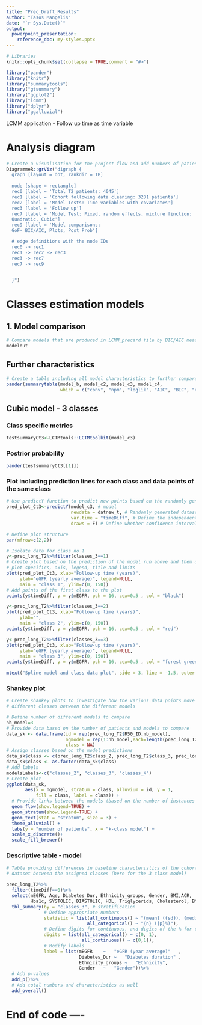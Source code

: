 ```yaml
---
title: "Prec_Draft_Results"
author: "Tasos Mangelis" 
date: "`r Sys.Date()`" 
output:
  powerpoint_presentation:
    reference_doc: my-styles.pptx
---
```


```r

# Libraries 
knitr::opts_chunk$set(collapse = TRUE,comment = "#>")

library("pander")
library("knitr")
library("summarytools")
library("gtsummary")
library("ggplot2")
library("lcmm")
library("dplyr")
library("ggalluvial")

```

LCMM application - Follow up time as time variable

# Analysis diagram

```r

# Create a visualisation for the project flow and add numbers of patients in the various steps
DiagrammeR::grViz("digraph {
  graph [layout = dot, rankdir = TB]
  
  node [shape = rectangle]    
  rec0 [label = 'Total T2 patients: 4045']
  rec1 [label = 'Cohort following data cleaning: 3281 patients']
  rec2 [label = 'Model Tests: Time variables with covariates']
  rec3 [label = 'Follow up']
  rec7 [label = 'Model Test: Fixed, random effects, mixture finction:
  Quadratic, Cubic']
  rec9 [label = 'Model comparisons:
  GoF- BIC/AIC, Plots, Post Prob']

  # edge definitions with the node IDs
  rec0 -> rec1
  rec1 -> rec2 -> rec3
  rec3 -> rec7
  rec7 -> rec9

  
  }")

```

# Classes estimation models

## 1. Model comparison

```r

# Compare models that are produced in LCMM_precard file by BIC/AIC measures in a table
modelout
```

## Further characteristics

```r
# Create a table including all model characteristics to further compare model structures 
pander(summarytable(model_b, model_c2, model_c3, model_c4, 
                    which = c("conv", "npm", "loglik", "AIC", "BIC", "entropy", "ICL", "%class"), display = F))

```


## Cubic model - 3 classes

### Class specific metrics

```r

testsummaryCt3<-LCTMtools::LCTMtoolkit(model_c3)

```

### Postrior probability

```r

pander(testsummaryCt3[[1]])
```

### Plot including prediction lines for each class and data points of the same class 

```r
# Use predictY function to predict new points based on the randomly generated dataset 
pred_plot_Ct3<-predictY(model_c3, # model
                        newdata = datnew_t, # Randomly generated dataset
                        var.time = "timeDiff", # Define the independent variable
                        draws = F) # Define whether confidence intervals are necessary

# Define plot structure
par(mfrow=c(2,2))

# Isolate data for class no 1
y<-prec_long_T2%>%filter(classes_3==1)
# Create plot based on the prediction of the model run above and them define 
# plot specifics, axis, legend, title and limits
plot(pred_plot_Ct3, xlab="Follow-up time (years)", 
     ylab="eGFR (yearly average)", legend=NULL, 
     main = "class 1", ylim=c(0, 150))
# Add points of the first class to the plot
points(y$timeDiff, y = y$mEGFR, pch = 16, cex=0.5 , col = "black")

y<-prec_long_T2%>%filter(classes_3==2)
plot(pred_plot_Ct3, xlab="Follow-up time (years)", 
     ylab="", 
     main = "class 2", ylim=c(0, 150))
points(y$timeDiff, y = y$mEGFR, pch = 16, cex=0.5 , col = "red")

y<-prec_long_T2%>%filter(classes_3==3)
plot(pred_plot_Ct3, xlab="Follow-up time (years)", 
     ylab="eGFR (yearly average)", legend=NULL, 
     main = "class 3", ylim=c(0, 150))
points(y$timeDiff, y = y$mEGFR, pch = 16, cex=0.5 , col = "forest green")

mtext("Spline model and class data plot", side = 3, line = -1.5, outer = TRUE, cex = 1.5)

```

### Shankey plot

```r

# Create shankey plots to investigate how the various data points move about in 
# different classes between the different models 

# Define number of different models to compare
nb_model=3
# Provide data based on the number of patients and models to compare
data_sk <- data.frame(id = rep(prec_long_T2$R50_ID,nb_model),
                      ngmodel = rep(1:nb_model,each=length(prec_long_T2$R50_ID)),
                      class = NA)
# Assign classes based on the model predictions
data_sk$class <- c(prec_long_T2$class_2, prec_long_T2$class_3, prec_long_T2$class_4)
data_sk$class <- as.factor(data_sk$class)
# Add labels
modelsLabels<-c("classes_2", "classes_3", "classes_4")
# Create plot
ggplot(data_sk,
       aes(x = ngmodel, stratum = class, alluvium = id, y = 1,
           fill = class, label = class)) +
  # Provide links between the models (based on the number of instances that changed)
  geom_flow(show.legend=TRUE) +
  geom_stratum(show.legend=TRUE) +
  geom_text(stat = "stratum", size = 3) +
  theme_alluvial() +
  labs(y = "number of patients", x = "k-class model") + 
  scale_x_discrete()+
  scale_fill_brewer()

```

### Descriptive table -  model

```r

# Table providing differences in baseline characteristics of the cohort by dividing 
# dataset between the assigned classes (here for the 3 class model)

prec_long_T2%>%
  filter(timeDiff==0)%>%
  select(mEGFR, Age, Diabetes_Dur, Ethnicity_groups, Gender, BMI,ACR,
         Hba1c, SYSTOLIC, DIASTOLIC, HDL, Triglycerids, Cholesterol, BMI)%>%
  tbl_summary(by = "classes_3", # stratification 
              # Define appropriate numbers
              statistic = list(all_continuous() ~ "{mean} ({sd}), {median} ({p25}, {p75})",
                              all_categorical() ~ "{n} ({p}%)"), 
              # Define digits for continuous, and digits of the % for categorical
              digits = list(all_categorical() ~ c(0, 1), 
                            all_continuous() ~ c(0,1)),
              # Modify labels
              label = list(mEGFR	~	"eGFR (year average)"	, 
                           Diabetes_Dur	~	"Diabetes duration"	,
                           Ethnicity_groups	~	"Ethnicity", 
                           Gender	~	"Gender"))%>%
  # Add p-values
  add_p()%>%
  # Add total numbers and characteristics as well
  add_overall()

```



# End of code ----